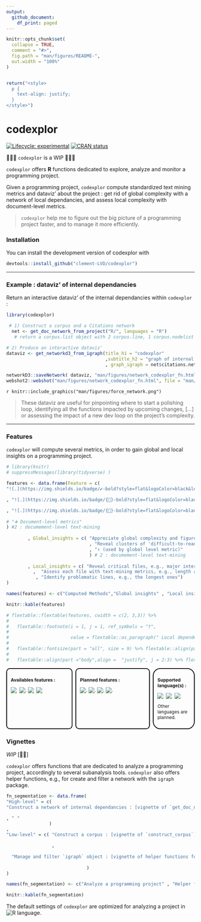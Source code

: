 ```yaml
---
output: 
  github_document:
    df_print: paged
---
```


```r
knitr::opts_chunk$set(
  collapse = TRUE,
  comment = "#>",
  fig.path = "man/figures/README-",
  out.width = "100%"
)


return("<style>
  p {
    text-align: justify;
  }
</style>")

```

# codexplor
<!-- badges: start -->
[![Lifecycle: experimental](https://img.shields.io/badge/lifecycle-experimental-orange.svg)](https://lifecycle.r-lib.org/articles/stages.html#experimental)
[![CRAN status](https://www.r-pkg.org/badges/version/codexplor)](https://CRAN.R-project.org/package=codexplor)
<!-- badges: end -->

🧰🔧🔨 `codexplor` is a WIP 🧰🔧🔨

`codexplor` offers **R** functions dedicated to explore, analyze and monitor a programming project.

Given a programming project, `codexplor` compute standardized text mining metrics and dataviz' about the project : get rid of global complexity with a network of local dependancies, and assess local complexity with document-level metrics.

> `codexplor` help me to figure out the big picture of a programming project faster, and to manage it more efficiently.


### Installation

You can install the development version of codexplor with

``` r
devtools::install_github("clement-LVD/codexplor")
```

---

### Example : dataviz' of internal dependancies
Return an interactive dataviz' of the internal dependancies within `codexplor` :

```r
library(codexplor)

 # 1) Construct a corpus and a Citations network
  net <- get_doc_network_from_project("R/", languages = "R")
   # return a corpus.list object with 2 corpus.line, 1 corpus.nodelist & 1 citations.network
```

```r
# 2) Produce an interactive dataviz'
dataviz <- get_networkd3_from_igraph(title_h1 = "codexplor"
                                     ,subtitle_h2 = "graph of internal dependancies"
                                     , graph_igraph = net$citations.network) 
```

```r
 
networkD3::saveNetwork( dataviz, "man/figures/network_codexplor_fn.html")   
webshot2::webshot("man/figures/network_codexplor_fn.html", file = "man/figures/force_network.png"  )

```

`r knitr::include_graphics("man/figures/force_network.png")`

> These dataviz are useful for pinpointing where to start a polishing loop, identifying all the functions impacted by upcoming changes, [...] or assessing the impact of a new dev loop on the project's complexity.

---

### Features 
`codexplor` will compute several metrics, in order to gain global and local insights on a programming project. 

```r
# library(knitr)
# suppressMessages(library(tidyverse) )

features <- data.frame(Feature = c( 
"![.](https://img.shields.io/badge/✔️-bold?style=flat&logoColor=black&logoSize=2&label=Network of internal dependencies&labelColor=black&color=green)" 

, "![.](https://img.shields.io/badge/{🚧}-bold?style=flat&logoColor=black&logoSize=2&label=Document-level metrics&labelColor=grey&color=orange)"

, "![.](https://img.shields.io/badge/{🚧}-bold?style=flat&logoColor=black&logoSize=2&label=Line-level metrics&labelColor=grey&color=green)"
 
# "➕ Document-level metrics"
) #2 : documement-level text-mining
           
        , Global_insights = c( "Appreciate global complexity and figure out the pig picture" 
                               , "Reveal clusters of 'difficult-to-read' files"
                               , "↑ (used by global level metric)"
                               ) # 2 : documement-level text-mining
          
        , Local_insights = c( "Reveal critical files, e.g., major internal dependancies" 
          ,  "Assess each file with text-mining metrics, e.g., length and files readability"  # 2 : documement-level text-mining
           , "Identify problematic lines, e.g., the longest ones")
)

names(features) <- c("Computed Methods","Global insights" , "Local insights on files")

knitr::kable(features)

# flextable::flextable(features, cwidth = c(2, 3,3)) %>%
#   
#   flextable::footnote(i = 1, j = 1, ref_symbols = "†",
#                       
#                       value = flextable::as_paragraph(" Local dependencies are functions that are called by others functions of the project")) %>%
#   
#   flextable::fontsize(part = "all", size = 9) %>% flextable::align(part ="header",align =  "center")%>%
#   
#   flextable::align(part ="body",align =  "justify", j = 2:3) %>% flextable::font(part = "all", fontname = "Arial")

```

<!-- FEATURES are on 3 flex-columns : -->

<div style="display: flex;font-size: 12px;">

<div style="flex: 35%; padding: 10px; border: 2px solid #000; border-radius: 10px; margin-right: 8px;">  

**Availables features :** 

![ ](https://img.shields.io/badge/{Construct--corpus}-bold?style=flat&logoColor=black&logoSize=2&label=Read files from github and/or locally&labelColor=black&color=green)
![.](https://img.shields.io/badge/{Analyze}-bold?style=flat&logoColor=black&logoSize=2&label=Line-level metrics&labelColor=grey&color=green)
![ ](https://img.shields.io/badge/{Analyze}-bold?style=flat&logoColor=black&logoSize=2&label=Compute a network of internal dependencies&labelColor=black&color=green)
![ ](https://img.shields.io/badge/{networkD3}-bold?style=flat&logoColor=black&logoSize=2&label=Dataviz from a network&labelColor=black&color=green)


</div>

 <div style="flex: 40%; padding: 10px; border: 2px solid #000; border-radius: 10px; margin-right: 8px;">
  
**Planned features :** 

![.](https://img.shields.io/badge/{Analyze}-bold?style=flat&logoColor=black&logoSize=2&label=Document-level metrics&labelColor=grey&color=yellow)
![.](https://img.shields.io/badge/{Analyze}-bold?style=flat&logoColor=black&logoSize=2&label=Global text-mining metrics&labelColor=grey&color=orange)
![.](https://img.shields.io/badge/{Export}-bold?style=flat&logoColor=black&logoSize=2&label=Reporting&labelColor=grey&color=orange)
![.](https://img.shields.io/badge/{Analyze}-bold?style=flat&logoColor=black&logoSize=2&label=Advanced network metrics&labelColor=grey&color=orange)

 </div>
 
 <div style="flex: 20%; padding: 10px; border: 2px solid #000; border-radius: 20px">  

**Supported language(s) :**

![ ](https://img.shields.io/badge/R-green)
![ ](https://img.shields.io/badge/Python-yellow)
![ ](https://img.shields.io/badge/Javascript-orange)

Other languages are planned.

</div>


</div>

### Vignettes

*WIP* [🔧🔨]

`codexplor` offers functions that are dedicated to analyze a programming project, accordingly to several subanalysis tools. `codexplor` also offers helper functions, e.g., for create and filter a network with the `igraph` package.

```r

fn_segmentation <- data.frame(
"High-level" = c(
"Construct a network of internal dependancies : [vignette of `get_doc_network_from_project`](https://clement-lvd.github.io/codexplor/articles/vignette_get_doc_network_from_project.html)"

, " "
                )
, 
"Low-level" = c( "Construct a corpus : [vignette of `construct_corpus`](https://clement-lvd.github.io/codexplor/articles/vignette_construct_corpus.html)"

                 ,
                 
  "Manage and filter `igraph` object : [vignette of helper functions for igraph object](https://clement-lvd.github.io/codexplor/articles/manage_igraph_object.html)"       
  
                              )
)

names(fn_segmentation) <- c("Analyze a programming project" , "Helper functions" )

knitr::kable(fn_segmentation)


```

The default settings of `codexplor` are optimized for analyzing a project in ![R](https://img.shields.io/badge/R-black) language.

